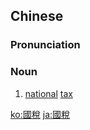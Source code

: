 ==Chinese==
{{zh-forms|s=国税}}

===Pronunciation===
{{zh-pron
|m=guóshuì
|c=gwok3 seoi3
|mn=kok-sòe/kok-sè
|cat=n
}}

===Noun===
{{zh-noun}}

# [[national]] [[tax]]

[[ko:國稅]]
[[ja:國稅]]